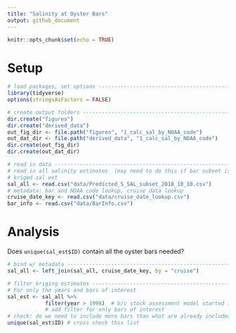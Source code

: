 ```yaml
---
title: "Salinity at Oyster Bars"
output: github_document
---
```


```r
knitr::opts_chunk$set(echo = TRUE)
```

# Setup
```r
# load packages, set options ---------------------------------------------------
library(tidyverse)
options(stringsAsFactors = FALSE)

# create output folders --------------------------------------------------------
dir.create("figures")
dir.create("derived_data")
out_fig_dir <- file.path("figures", "1_calc_sal_by_NOAA_code")
out_dat_dir <- file.path("derived_data", "1_calc_sal_by_NOAA_code")
dir.create(out_fig_dir)
dir.create(out_dat_dir)

# read in data -----------------------------------------------------------------
# read in all salinity estimates  (may need to do this if bar subset is different)
# kriged sal est
sal_all <- read.csv("data/Predicted_S_SAL_subset_2018_10_10.csv")
# metadata: bar and NOAA code lookup, cruise data lookup
cruise_date_key <- read.csv("data/cruise_date_lookup.csv")
bar_info <- read.csv("data/BarInfo.csv")
```

# Analysis
Does `unique(sal_est$ID)` contain all the oyster bars needed?

```r
# bind w/ metadata -------------------------------------------------------------
sal_all <- left_join(sal_all, cruise_date_key, by = "cruise")

# filter kriging estimates -----------------------------------------------------
# For only the years and bars of interest
sal_est <- sal_all %>% 
            filter(year > 1998)  # b/c stock assessment model started in '98
            # add filter for only bars of interest
# check: do we need to include more bars than what are already included?
unique(sal_est$ID) # cross check this list 
```

